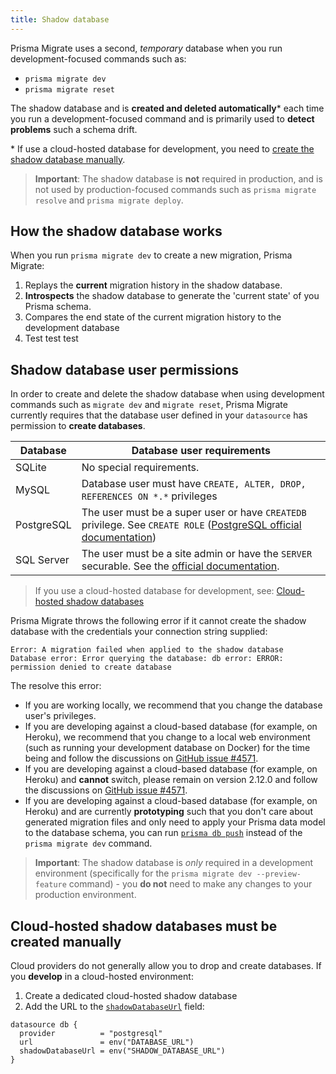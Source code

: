 ```yaml
---
title: Shadow database
---
```


<TopBlock>

Prisma Migrate uses a second, _temporary_ database when you run development-focused commands such as:

* `prisma migrate dev`
* `prisma migrate reset`

The shadow database and is **created and deleted automatically**\* each time you run a development-focused command and is primarily used to **detect problems** such a schema drift.

<FootNote>

\* If use a cloud-hosted database for development, you need to [create the shadow database manually](#cloud-hosted-shadow-databases).

</FootNote>

> **Important**: The shadow database is **not** required in production, and is not used by production-focused commands such as `prisma migrate resolve` and `prisma migrate deploy`.

</TopBlock>

## How the shadow database works

When you run `prisma migrate dev` to create a new migration, Prisma Migrate:

1. Replays the **current** migration history in the shadow database.
2. **Introspects** the shadow database to generate the 'current state' of you Prisma schema.
2. Compares the end state of the current migration history to the development database
3. Test test test

## Shadow database user permissions

In order to create and delete the shadow database when using development commands such as `migrate dev` and `migrate reset`, Prisma Migrate currently requires that the database user defined in your `datasource` has permission to **create databases**.

| Database   | Database user requirements                                                                                                                                                                                            |
| ---------- | --------------------------------------------------------------------------------------------------------------------------------------------------------------------------------------------------------------------- |
| SQLite     | No special requirements.                                                                                                                                                                                              |
| MySQL      | Database user must have `CREATE, ALTER, DROP, REFERENCES ON *.*` privileges                                                                                                                                                                       |
| PostgreSQL | The user must be a super user or have `CREATEDB` privilege. See `CREATE ROLE` ([PostgreSQL official documentation](https://www.postgresql.org/docs/12/sql-createdatabase.html))                                       |
| SQL Server | The user must be a site admin or have the `SERVER` securable. See the [official documentation](https://docs.microsoft.com/en-us/sql/relational-databases/security/permissions-database-engine?view=sql-server-ver15). |

> If you use a cloud-hosted database for development, see: [Cloud-hosted shadow databases](#cloud-hosted-shadow-databases)

Prisma Migrate throws the following error if it cannot create the shadow database with the credentials your connection string supplied:

```
Error: A migration failed when applied to the shadow database
Database error: Error querying the database: db error: ERROR: permission denied to create database
```

The resolve this error:

- If you are working locally, we recommend that you change the database user's privileges.
- If you are developing against a cloud-based database (for example, on Heroku), we recommend that you change to a local web environment (such as running your development database on Docker) for the time being and follow the discussions on [GitHub issue #4571](https://github.com/prisma/prisma/issues/4571).
- If you are developing against a cloud-based database (for example, on Heroku) and **cannot** switch, please remain on version 2.12.0 and follow the discussions on [GitHub issue #4571](https://github.com/prisma/prisma/issues/4571).
- If you are developing against a cloud-based database (for example, on Heroku) and are currently **prototyping** such that you don't care about generated migration files and only need to apply your Prisma data model to the database schema, you can run [`prisma db push`](../../../reference/api-reference/command-reference#db) instead of the `prisma migrate dev` command.

> **Important**: The shadow database is _only_ required in a development environment (specifically for the `prisma migrate dev --preview-feature` command) - you **do not** need to make any changes to your production environment.

## Cloud-hosted shadow databases must be created manually

Cloud providers do not generally allow you to drop and create databases. If you **develop** in a cloud-hosted environment:

1. Create a dedicated cloud-hosted shadow database
2. Add the URL to the [`shadowDatabaseUrl`](../../../reference/api-reference/prisma-schema-reference#datasource) <span class="api"></span> field:

```prisma highlight=4;normal
datasource db {
  provider          = "postgresql"
  url               = env("DATABASE_URL")
  shadowDatabaseUrl = env("SHADOW_DATABASE_URL")
}
```
